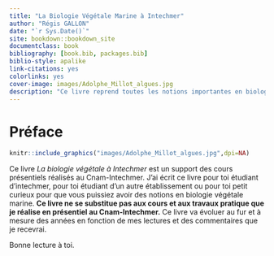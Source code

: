 ```yaml
--- 
title: "La Biologie Végétale Marine à Intechmer"
author: "Régis GALLON"
date: "`r Sys.Date()`"
site: bookdown::bookdown_site
documentclass: book
bibliography: [book.bib, packages.bib]
biblio-style: apalike
link-citations: yes
colorlinks: yes
cover-image: images/Adolphe_Millot_algues.jpg
description: "Ce livre reprend toutes les notions importantes en biologie végétale marine enseignée au Cnam-Intechmer"
---
```




# Préface {-}

```r

knitr::include_graphics("images/Adolphe_Millot_algues.jpg",dpi=NA)

```

Ce livre *La biologie végétale à Intechmer* est un support des cours présentiels réalisés au Cnam-Intechmer. J'ai écrit ce livre pour toi étudiant d'intechmer, pour toi étudiant d'un autre établissement ou pour toi petit curieux pour que vous puissiez avoir des notions en biologie végétale marine. **Ce livre ne se substitue pas aux cours et aux travaux pratique que je réalise en présentiel au Cnam-Intechmer.** Ce livre va évoluer au fur et à mesure des années en fonction de mes lectures et des commentaires que je recevrai. 

Bonne lecture à toi.




